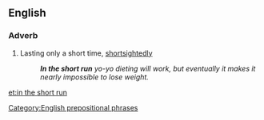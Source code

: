 ==English==

===Adverb===
{{en-adv|head=[[in]] the [[short]] [[run]]|-}}

# {{label|en|idiomatic}} Lasting only a short time, [[shortsightedly]]
#: '''''In the short run''' yo-yo dieting will work, but eventually it makes it nearly impossible to lose weight.''

[[Category:English prepositional phrases]]

[[et:in the short run]]
